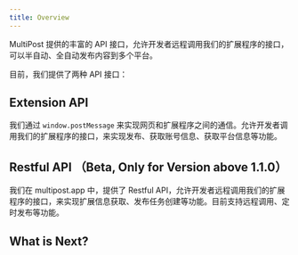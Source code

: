 ```yaml
---
title: Overview
---
```


MultiPost 提供的丰富的 API 接口，允许开发者远程调用我们的扩展程序的接口，可以半自动、全自动发布内容到多个平台。

目前，我们提供了两种 API 接口：

## Extension API

我们通过 `window.postMessage` 来实现网页和扩展程序之间的通信。允许开发者调用我们的扩展程序的接口，来实现发布、获取账号信息、获取平台信息等功能。

## Restful API （Beta, Only for Version above 1.1.0）

我们在 multipost.app 中，提供了 Restful API，允许开发者远程调用我们的扩展程序的接口，来实现扩展信息获取、发布任务创建等功能。目前支持远程调用、定时发布等功能。

## What is Next?

<Cards>
  <Card title="Learn more about Extension API" href="/docs/api-reference/extension" />
  <Card title="Learn more about Restful API" href="/docs/api-reference/restful" />
  <Card title="MultiPost" href="https://multipost.app" />
  <Card title="User Guide" href="/docs/user-guide" />
</Cards>
